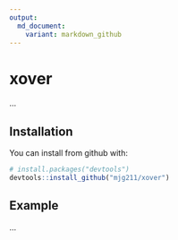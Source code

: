 ```yaml
---
output:
  md_document:
    variant: markdown_github
---
```


<!-- README.md is generated from README.Rmd. Please edit that file -->

# xover

...

## Installation

You can install \strong{xover} from github with:

```r
# install.packages("devtools")
devtools::install_github("mjg211/xover")
```

## Example

...
